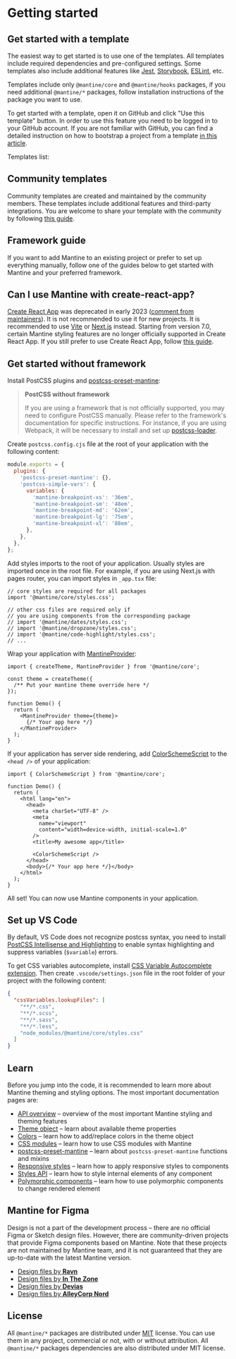 

# Getting started

## Get started with a template

The easiest way to get started is to use one of the templates.
All templates include required dependencies and pre-configured settings.
Some templates also include additional features like [Jest](https://jestjs.io/),
[Storybook](https://storybook.js.org/), [ESLint](https://eslint.org/), etc.

Templates include only `@mantine/core` and `@mantine/hooks` packages,
if you need additional `@mantine/*` packages, follow installation instructions
of the package you want to use.

To get started with a template, open it on GitHub and click "Use this template"
button. In order to use this feature you need to be logged in to your GitHub account.
If you are not familiar with GitHub, you can find a detailed instruction on how to
bootstrap a project from a template [in this article](https://help.mantine.dev/q/templates-usage).

Templates list:

<TemplatesList />

## Community templates

Community templates are created and maintained by the community members. These templates
include additional features and third-party integrations. You are welcome
to share your template with the community by following [this guide](https://help.mantine.dev/q/submit-template).

<TemplatesList community />

## Framework guide

If you want to add Mantine to an existing project or prefer to set up everything manually,
follow one of the guides below to get started with Mantine and your preferred framework.

<FrameworksGuides />

## Can I use Mantine with create-react-app?

[Create React App](https://create-react-app.dev/) was deprecated in early 2023 ([comment from maintainers](https://github.com/reactjs/react.dev/pull/5487#issuecomment-1409720741)).
It is not recommended to use it for new projects. It is recommended to use [Vite](https://vitejs.dev/) or [Next.js](https://nextjs.org/) instead.
Starting from version 7.0, certain Mantine styling features are no longer officially supported in Create React App.
If you still prefer to use Create React App, follow [this guide](https://help.mantine.dev/q/can-i-use-mantine-with-cra).

## Get started without framework

<PackagesInstallation />

Install PostCSS plugins and [postcss-preset-mantine](/styles/postcss-preset):

<InstallScript
  packages="postcss postcss-preset-mantine postcss-simple-vars"
  dev
/>

> **PostCSS without framework**
>
> If you are using a framework that is not officially supported,
> you may need to configure PostCSS manually. Please refer to the framework's documentation for specific instructions.
> For instance, if you are using Webpack, it will be necessary to install and set up [postcss-loader](https://webpack.js.org/loaders/postcss-loader/).

Create `postcss.config.cjs` file at the root of your application with the following content:

```js
module.exports = {
  plugins: {
    'postcss-preset-mantine': {},
    'postcss-simple-vars': {
      variables: {
        'mantine-breakpoint-xs': '36em',
        'mantine-breakpoint-sm': '48em',
        'mantine-breakpoint-md': '62em',
        'mantine-breakpoint-lg': '75em',
        'mantine-breakpoint-xl': '88em',
      },
    },
  },
};
```

Add styles imports to the root of your application. Usually styles are imported
once in the root file. For example, if you are using Next.js with pages router,
you can import styles in `_app.tsx` file:

```tsx
// core styles are required for all packages
import '@mantine/core/styles.css';

// other css files are required only if
// you are using components from the corresponding package
// import '@mantine/dates/styles.css';
// import '@mantine/dropzone/styles.css';
// import '@mantine/code-highlight/styles.css';
// ...
```

Wrap your application with [MantineProvider](/theming/mantine-provider/):

```tsx
import { createTheme, MantineProvider } from '@mantine/core';

const theme = createTheme({
  /** Put your mantine theme override here */
});

function Demo() {
  return (
    <MantineProvider theme={theme}>
      {/* Your app here */}
    </MantineProvider>
  );
}
```

If your application has server side rendering, add [ColorSchemeScript](/theming/color-schemes)
to the `<head />` of your application:

```tsx
import { ColorSchemeScript } from '@mantine/core';

function Demo() {
  return (
    <html lang="en">
      <head>
        <meta charSet="UTF-8" />
        <meta
          name="viewport"
          content="width=device-width, initial-scale=1.0"
        />
        <title>My awesome app</title>

        <ColorSchemeScript />
      </head>
      <body>{/* Your app here */}</body>
    </html>
  );
}
```

All set! You can now use Mantine components in your application.

## Set up VS Code

By default, VS Code does not recognize postcss syntax, you need to install
[PostCSS Intellisense and Highlighting](https://marketplace.visualstudio.com/items?itemName=vunguyentuan.vscode-postcss)
to enable syntax highlighting and suppress variables (`$variable`) errors.

To get CSS variables autocomplete, install [CSS Variable Autocomplete extension](https://marketplace.visualstudio.com/items?itemName=vunguyentuan.vscode-css-variables).
Then create `.vscode/settings.json` file in the root folder of your project with the following content:

```json
{
  "cssVariables.lookupFiles": [
    "**/*.css",
    "**/*.scss",
    "**/*.sass",
    "**/*.less",
    "node_modules/@mantine/core/styles.css"
  ]
}
```

## Learn

Before you jump into the code, it is recommended to learn more about Mantine theming and styling options.
The most important documentation pages are:

- [API overview](/overview) – overview of the most important Mantine styling and theming features
- [Theme object](/theming/theme-object) – learn about available theme properties
- [Colors](/theming/colors) – learn how to add/replace colors in the theme object
- [CSS modules](/styles/css-modules) – learn how to use CSS modules with Mantine
- [postcss-preset-mantine](/styles/postcss-preset) – learn about `postcss-preset-mantine` functions and mixins
- [Responsive styles](/styles/responsive) – learn how to apply responsive styles to components
- [Styles API](/styles/styles-api) – learn how to style internal elements of any component
- [Polymorphic components](/guides/polymorphic) – learn how to use polymorphic components to change rendered element

## Mantine for Figma

Design is not a part of the development process – there are no official
Figma or Sketch design files. However, there are community-driven projects that provide Figma components
based on Mantine. Note that these projects are not maintained by Mantine team, and it is not guaranteed
that they are up-to-date with the latest Mantine version.

- [Design files by **Ravn**](https://www.figma.com/community/file/1293978471602433537)
- [Design files by **In The Zone**](https://www.figma.com/community/file/1067173247578645134)
- [Design files by **Devias**](https://www.figma.com/community/file/1212329956432440320/Mantine-UI-Design-System---v5.10)
- [Design files by **AlleyCorp Nord**](https://www.figma.com/community/file/1294398524808646906/mantine-lean-ui-library-alley-corp-nord)

## License

All `@mantine/*` packages are distributed under [MIT](https://github.com/mantinedev/mantine/blob/master/LICENSE) license.
You can use them in any project, commercial or not, with or without attribution. All `@mantine/*` packages
dependencies are also distributed under MIT license.
